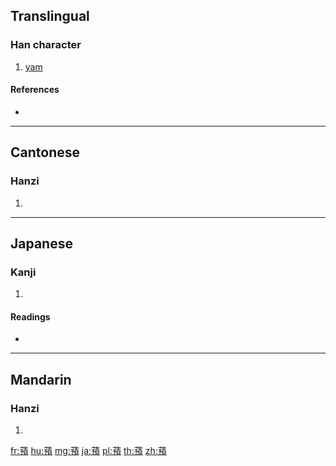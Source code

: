 {{character info/new}}
{{also|蓣}}
==Translingual==

===Han character===
{{Han char|rn=140|rad=艸|as=13|sn=19|four=44286|canj=TNNC}}

# [[yam]]

====References====
* {{Han ref|kx=1059.340|dkj=32054|dj=1523.170|hdz=53309.090|uh=8577|ud=34167|bh=EE40|bd=60992}}

----

==Cantonese==

===Hanzi===
{{yue-hanzi|jyut=|y=yu6|sim=蓣}}

# {{defn|lang=yue|sort=艸13}}

----

==Japanese==

===Kanji===
{{ja-kanji|grade=|rs=艸13}}

# {{defn|lang=ja|sort=艸13}}

====Readings====
* {{ja-readings|on=[[よ]] (yo)|kun=|nanori=}}

----

==Mandarin==

===Hanzi===
{{cmn-hanzi|sim=蓣|pin=[[yù]] ([[yu4]])|wg=yü<sup>4</sup>}}

# {{defn|lang=cmn|sort=艸13}}

[[fr:蕷]]
[[hu:蕷]]
[[mg:蕷]]
[[ja:蕷]]
[[pl:蕷]]
[[th:蕷]]
[[zh:蕷]]